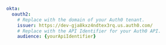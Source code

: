 ```yml application.yml lines highlight={}
okta:
  oauth2:
    # Replace with the domain of your Auth0 tenant.
    issuer: https://dev-gja8kxz4ndtex3rq.us.auth0.com/
    # Replace with the API Identifier for your Auth0 API.
    audience: {yourApiIdentifier}
```
